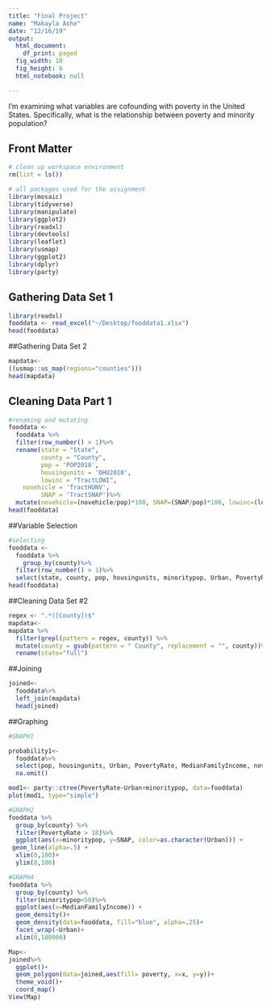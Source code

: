 ```yaml
---
title: "Final Project"
name: "Makayla Ashe"
date: "12/16/19"
output:
  html_document:
    df_print: paged
  fig_width: 10
  fig_height: 6
  html_notebook: null

---
```

I'm examining what variables are cofounding with poverty in the United States. Specifically, what is the relationship between poverty and minority population?  

## Front Matter
```r
# clean up workspace environment
rm(list = ls())

# all packages used for the assignment
library(mosaic)
library(tidyverse)
library(manipulate)
library(ggplot2)
library(readxl)
library(devtools)
library(leaflet)
library(usmap)
library(ggplot2)
library(dplyr)
library(party)
```


## Gathering Data Set 1
```r
library(readxl)
fooddata <- read_excel("~/Desktop/fooddata1.xlsx")
head(fooddata)
```

##Gathering Data Set 2
```r
mapdata<-
((usmap::us_map(regions="counties")))
head(mapdata)
```

## Cleaning Data Part 1
```r
#renaming and mutating
fooddata <-
  fooddata %>%
  filter(row_number() > 1)%>%
  rename(state = "State", 
         county = "County", 
         pop = 'POP2010',
         housingunits = 'OHU2010',
         lowinc = "TractLOWI",
    novehicle = 'TractHUNV',
         SNAP = 'TractSNAP')%>%
  mutate(novehicle=(novehicle/pop)*100, SNAP=(SNAP/pop)*100, lowinc=(lowinc/pop)*100, minoritypop=((TractBlack+TractAsian+TractNHOPI+TractAIAN+TractOMultir+TractHispanic)/pop)*100)
head(fooddata)
```


##Variable Selection
```r
#selecting
fooddata <-
  fooddata %>%
    group_by(county)%>%
  filter(row_number() > 1)%>%
  select(state, county, pop, housingunits, minoritypop, Urban, PovertyRate, MedianFamilyIncome, novehicle, SNAP, lowinc)
head(fooddata)
```

##Cleaning Data Set #2
```r
regex <- ".*([County])$"
mapdata<-
mapdata %>% 
  filter(grepl(pattern = regex, county)) %>% 
  mutate(county = gsub(pattern = " County", replacement = "", county))%>%
  rename(state="full")
```



##Joining
```r
joined<-
  fooddata%>%
  left_join(mapdata)
  head(joined)
```


##Graphing
```r
#GRAPH1

probability1<-
  fooddata%>%
  select(pop, housingunits, Urban, PovertyRate, MedianFamilyIncome, novehicle, lowinc, SNAP, minoritypop)%>%
  na.omit()

mod1<- party::ctree(PovertyRate~Urban+minoritypop, data=fooddata)
plot(mod1, type="simple")
```



```r
#GRAPH2
fooddata %>%
  group_by(county) %>%
  filter(PovertyRate > 18)%>%
  ggplot(aes(x=minoritypop, y=SNAP, color=as.character(Urban))) + 
 geom_line(alpha=.5) + 
  xlim(0,100)+
  ylim(0,100)
```


```r
#GRAPH4
fooddata %>%
  group_by(county) %>%
  filter(minoritypop<50)%>%
  ggplot(aes(x=MedianFamilyIncome)) + 
  geom_density()+
  geom_density(data=fooddata, fill="blue", alpha=.25)+
  facet_wrap(~Urban)+
  xlim(0,180000)
```

```r
Map<-
joined%>%
  ggplot()+
  geom_polygon(data=joined,aes(fill= poverty, x=x, y=y))+
  theme_void()+
  coord_map()
View(Map)
```
